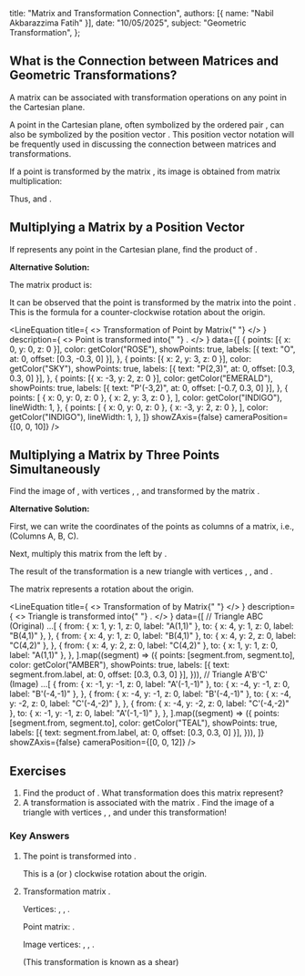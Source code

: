 
  title: "Matrix and Transformation Connection",
  authors: [{ name: "Nabil Akbarazzima Fatih" }],
  date: "10/05/2025",
  subject: "Geometric Transformation",
};

## What is the Connection between Matrices and Geometric Transformations?

A <InlineMath math="2 \times 2" /> matrix can be associated with transformation operations on any point in the Cartesian plane.

A point in the Cartesian plane, often symbolized by the ordered pair <InlineMath math="(x,y)" />, can also be symbolized by the position vector <InlineMath math="\begin{pmatrix} x \\ y \end{pmatrix}" />. This position vector notation will be frequently used in discussing the connection between matrices and transformations.

If a point <InlineMath math="P(x,y)" /> is transformed by the matrix <InlineMath math="M = \begin{pmatrix} a & b \\ c & d \end{pmatrix}" />, its image <InlineMath math="P'(x',y')" /> is obtained from matrix multiplication:

<BlockMath math="\begin{pmatrix} x' \\ y' \end{pmatrix} = \begin{pmatrix} a & b \\ c & d \end{pmatrix} \begin{pmatrix} x \\ y \end{pmatrix} = \begin{pmatrix} ax + by \\ cx + dy \end{pmatrix}" />

Thus, <InlineMath math="x' = ax + by" /> and <InlineMath math="y' = cx + dy" />.

## Multiplying a Matrix by a Position Vector

If <InlineMath math="\begin{pmatrix} x \\ y \end{pmatrix}" /> represents any point in the Cartesian plane, find the product of <InlineMath math="\begin{pmatrix} 0 & -1 \\ 1 & 0 \end{pmatrix} \begin{pmatrix} x \\ y \end{pmatrix}" />.

**Alternative Solution:**

The matrix product is:

<BlockMath math="\begin{pmatrix} 0 & -1 \\ 1 & 0 \end{pmatrix} \begin{pmatrix} x \\ y \end{pmatrix} = \begin{pmatrix} (0)(x) + (-1)(y) \\ (1)(x) + (0)(y) \end{pmatrix} = \begin{pmatrix} -y \\ x \end{pmatrix}" />

It can be observed that the point <InlineMath math="(x,y)" /> is transformed by the matrix <InlineMath math="\begin{pmatrix} 0 & -1 \\ 1 & 0 \end{pmatrix}" /> into the point <InlineMath math="(-y,x)" />. This is the formula for a <InlineMath math="90^\circ" /> counter-clockwise rotation about the origin.

<LineEquation
  title={
    <>
      Transformation of Point <InlineMath math="P(2,3)" /> by Matrix{" "}
      <InlineMath math="\begin{pmatrix} 0 & -1 \\ 1 & 0 \end{pmatrix}" />
    </>
  }
  description={
    <>
      Point <InlineMath math="P(2,3)" /> is transformed into{" "}
      <InlineMath math="P'(-3,2)" />.
    </>
  }
  data={[
    {
      points: [{ x: 0, y: 0, z: 0 }],
      color: getColor("ROSE"),
      showPoints: true,
      labels: [{ text: "O", at: 0, offset: [0.3, -0.3, 0] }],
    },
    {
      points: [{ x: 2, y: 3, z: 0 }],
      color: getColor("SKY"),
      showPoints: true,
      labels: [{ text: "P(2,3)", at: 0, offset: [0.3, 0.3, 0] }],
    },
    {
      points: [{ x: -3, y: 2, z: 0 }],
      color: getColor("EMERALD"),
      showPoints: true,
      labels: [{ text: "P'(-3,2)", at: 0, offset: [-0.7, 0.3, 0] }],
    },
    {
      points: [
        { x: 0, y: 0, z: 0 },
        { x: 2, y: 3, z: 0 },
      ],
      color: getColor("INDIGO"),
      lineWidth: 1,
    },
    {
      points: [
        { x: 0, y: 0, z: 0 },
        { x: -3, y: 2, z: 0 },
      ],
      color: getColor("INDIGO"),
      lineWidth: 1,
    },
  ]}
  showZAxis={false}
  cameraPosition={[0, 0, 10]}
/>

## Multiplying a Matrix by Three Points Simultaneously

Find the image of <InlineMath math="\triangle ABC" />, with vertices <InlineMath math="A(1,1)" />, <InlineMath math="B(4,1)" />, and <InlineMath math="C(4,2)" /> transformed by the matrix <InlineMath math="\begin{pmatrix} -1 & 0 \\ 0 & -1 \end{pmatrix}" />.

**Alternative Solution:**

First, we can write the coordinates of the points as columns of a matrix, i.e., <InlineMath math="\begin{pmatrix} 1 & 4 & 4 \\ 1 & 1 & 2 \end{pmatrix}" /> (Columns A, B, C).

Next, multiply this matrix from the left by <InlineMath math="\begin{pmatrix} -1 & 0 \\ 0 & -1 \end{pmatrix}" />.

<div className="flex flex-col gap-4">
  <BlockMath math="\begin{pmatrix} -1 & 0 \\ 0 & -1 \end{pmatrix} \begin{pmatrix} 1 & 4 & 4 \\ 1 & 1 & 2 \end{pmatrix} = \begin{pmatrix} (-1)(1)+(0)(1) & (-1)(4)+(0)(1) & (-1)(4)+(0)(2) \\ (0)(1)+(-1)(1) & (0)(4)+(-1)(1) & (0)(4)+(-1)(2) \end{pmatrix}" />
  <BlockMath math="= \begin{pmatrix} -1 & -4 & -4 \\ -1 & -1 & -2 \end{pmatrix}" />
</div>

The result of the transformation is a new triangle <InlineMath math="\triangle A'B'C'" /> with vertices <InlineMath math="A'(-1,-1)" />, <InlineMath math="B'(-4,-1)" />, and <InlineMath math="C'(-4,-2)" />.

The matrix <InlineMath math="\begin{pmatrix} -1 & 0 \\ 0 & -1 \end{pmatrix}" /> represents a <InlineMath math="180^\circ" /> rotation about the origin.

<LineEquation
  title={
    <>
      Transformation of <InlineMath math="\triangle ABC" /> by Matrix{" "}
      <InlineMath math="\begin{pmatrix} -1 & 0 \\ 0 & -1 \end{pmatrix}" />
    </>
  }
  description={
    <>
      Triangle <InlineMath math="ABC" /> is transformed into{" "}
      <InlineMath math="A'B'C'" />.
    </>
  }
  data={[
    // Triangle ABC (Original)
    ...[
      {
        from: { x: 1, y: 1, z: 0, label: "A(1,1)" },
        to: { x: 4, y: 1, z: 0, label: "B(4,1)" },
      },
      {
        from: { x: 4, y: 1, z: 0, label: "B(4,1)" },
        to: { x: 4, y: 2, z: 0, label: "C(4,2)" },
      },
      {
        from: { x: 4, y: 2, z: 0, label: "C(4,2)" },
        to: { x: 1, y: 1, z: 0, label: "A(1,1)" },
      },
    ].map((segment) => ({
      points: [segment.from, segment.to],
      color: getColor("AMBER"),
      showPoints: true,
      labels: [{ text: segment.from.label, at: 0, offset: [0.3, 0.3, 0] }],
    })),
    // Triangle A'B'C' (Image)
    ...[
      {
        from: { x: -1, y: -1, z: 0, label: "A'(-1,-1)" },
        to: { x: -4, y: -1, z: 0, label: "B'(-4,-1)" },
      },
      {
        from: { x: -4, y: -1, z: 0, label: "B'(-4,-1)" },
        to: { x: -4, y: -2, z: 0, label: "C'(-4,-2)" },
      },
      {
        from: { x: -4, y: -2, z: 0, label: "C'(-4,-2)" },
        to: { x: -1, y: -1, z: 0, label: "A'(-1,-1)" },
      },
    ].map((segment) => ({
      points: [segment.from, segment.to],
      color: getColor("TEAL"),
      showPoints: true,
      labels: [{ text: segment.from.label, at: 0, offset: [0.3, 0.3, 0] }],
    })),
  ]}
  showZAxis={false}
  cameraPosition={[0, 0, 12]}
/>

## Exercises

1.  Find the product of <InlineMath math="\begin{pmatrix} 0 & 1 \\ -1 & 0 \end{pmatrix} \begin{pmatrix} x \\ y \end{pmatrix}" />. What transformation does this matrix represent?
2.  A transformation is associated with the matrix <InlineMath math="\begin{pmatrix} 1 & 2 \\ 0 & 1 \end{pmatrix}" />. Find the image of a triangle with vertices <InlineMath math="A(2,0)" />, <InlineMath math="B(2,1)" />, and <InlineMath math="C(0,1)" /> under this transformation!

### Key Answers

1.  <BlockMath math="\begin{pmatrix} 0 & 1 \\ -1 & 0 \end{pmatrix} \begin{pmatrix} x \\ y \end{pmatrix} = \begin{pmatrix} (0)(x) + (1)(y) \\ (-1)(x) + (0)(y) \end{pmatrix} = \begin{pmatrix} y \\ -x \end{pmatrix}" />

    The point <InlineMath math="(x,y)" /> is transformed into <InlineMath math="(y,-x)" />.

    This is a <InlineMath math="-90^\circ" /> (or <InlineMath math="270^\circ" />) clockwise rotation about the origin.

2.  Transformation matrix <InlineMath math="M = \begin{pmatrix} 1 & 2 \\ 0 & 1 \end{pmatrix}" />.

    Vertices: <InlineMath math="A(2,0)" />, <InlineMath math="B(2,1)" />, <InlineMath math="C(0,1)" />.

    Point matrix: <InlineMath math="\begin{pmatrix} 2 & 2 & 0 \\ 0 & 1 & 1 \end{pmatrix}" />.

    <div className="flex flex-col gap-4">
      <BlockMath math="\begin{pmatrix} 1 & 2 \\ 0 & 1 \end{pmatrix} \begin{pmatrix} 2 & 2 & 0 \\ 0 & 1 & 1 \end{pmatrix} = \begin{pmatrix} (1)(2)+(2)(0) & (1)(2)+(2)(1) & (1)(0)+(2)(1) \\ (0)(2)+(1)(0) & (0)(2)+(1)(1) & (0)(0)+(1)(1) \end{pmatrix}" />
      <BlockMath math="= \begin{pmatrix} 2+0 & 2+2 & 0+2 \\ 0+0 & 0+1 & 0+1 \end{pmatrix} = \begin{pmatrix} 2 & 4 & 2 \\ 0 & 1 & 1 \end{pmatrix}" />
    </div>

    Image vertices: <InlineMath math="A'(2,0)" />, <InlineMath math="B'(4,1)" />, <InlineMath math="C'(2,1)" />.

    (This transformation is known as a shear)
